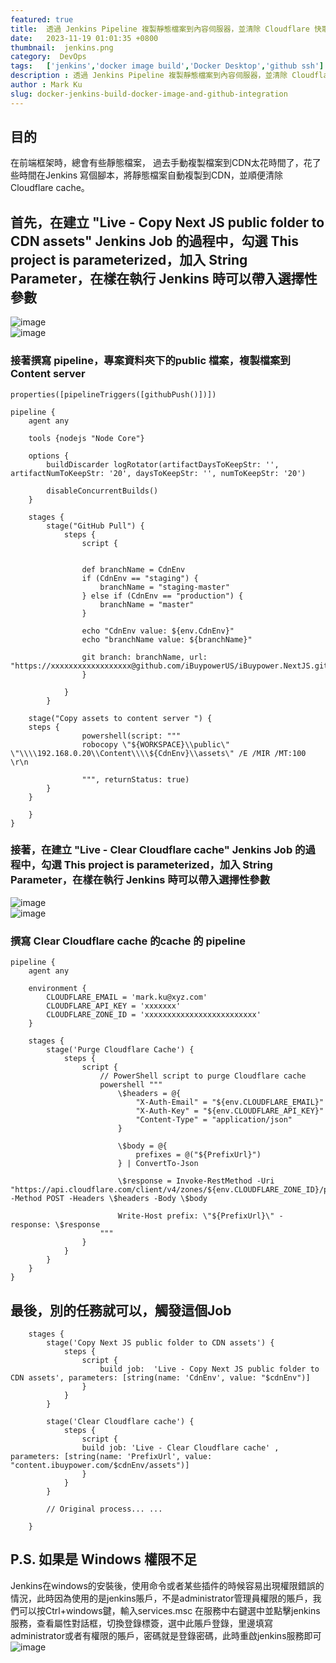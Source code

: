 ---
featured: true
title:  透過 Jenkins Pipeline 複製靜態檔案到內容伺服器，並清除 Cloudflare 快取
date:   2023-11-19 01:01:35 +0800
thumbnail:  jenkins.png
category:  DevOps 
tags:   ['jenkins','docker image build','Docker Desktop','github ssh']
description : 透過 Jenkins Pipeline 複製靜態檔案到內容伺服器，並清除 Cloudflare 快取
author : Mark Ku
slug: docker-jenkins-build-docker-image-and-github-integration
---
## 目的
在前端框架時，總會有些靜態檔案， 過去手動複製檔案到CDN太花時間了，花了些時間在Jenkins 寫個腳本，將靜態檔案自動複製到CDN，並順便清除Cloudflare cache。

## 首先，在建立 "Live - Copy Next JS public folder to CDN assets" Jenkins Job 的過程中，勾選 This project is parameterized，加入 String Parameter，在樣在執行 Jenkins 時可以帶入選擇性參數
![image](1.png)  
![image](2.png)  

### 接著撰寫 pipeline，專案資料夾下的public 檔案，複製檔案到 Content server 
```
properties([pipelineTriggers([githubPush()])])

pipeline {
    agent any
 
    tools {nodejs "Node Core"}
    
    options {
        buildDiscarder logRotator(artifactDaysToKeepStr: '', artifactNumToKeepStr: '20', daysToKeepStr: '', numToKeepStr: '20')
     
        disableConcurrentBuilds()    
    }

    stages {
        stage("GitHub Pull") {
            steps {
                script {
                

                def branchName = CdnEnv
                if (CdnEnv == "staging") {
                    branchName = "staging-master"
                } else if (CdnEnv == "production") {
                    branchName = "master"
                }
				
                echo "CdnEnv value: ${env.CdnEnv}"
                echo "branchName value: ${branchName}"

                git branch: branchName, url: "https://xxxxxxxxxxxxxxxxxx@github.com/iBuypowerUS/iBuypower.NextJS.git"
                }
                
            }
        }

    stage("Copy assets to content server ") {
    steps { 	            
            	powershell(script: """
              	robocopy \"${WORKSPACE}\\public\" \"\\\\192.168.0.20\\Content\\\\${CdnEnv}\\assets\" /E /MIR /MT:100 \r\n
              	 
              	""", returnStatus: true)
        }
    }    
 
    }
}

```
### 接著，在建立 "Live - Clear Cloudflare cache" Jenkins Job 的過程中，勾選 This project is parameterized，加入 String Parameter，在樣在執行 Jenkins 時可以帶入選擇性參數
![image](3.png)  
![image](4.png)  

### 撰寫 Clear Cloudflare cache 的cache 的 pipeline 
```
pipeline {
    agent any 

    environment {
        CLOUDFLARE_EMAIL = 'mark.ku@xyz.com'
        CLOUDFLARE_API_KEY = 'xxxxxxx'
        CLOUDFLARE_ZONE_ID = 'xxxxxxxxxxxxxxxxxxxxxxxxx'
    }

    stages {
        stage('Purge Cloudflare Cache') {
            steps {
                script {
                    // PowerShell script to purge Cloudflare cache
                    powershell """
                        \$headers = @{
                            "X-Auth-Email" = "${env.CLOUDFLARE_EMAIL}"
                            "X-Auth-Key" = "${env.CLOUDFLARE_API_KEY}"
                            "Content-Type" = "application/json"
                        }

                        \$body = @{
                            prefixes = @("${PrefixUrl}")
                        } | ConvertTo-Json

                        \$response = Invoke-RestMethod -Uri "https://api.cloudflare.com/client/v4/zones/${env.CLOUDFLARE_ZONE_ID}/purge_cache" -Method POST -Headers \$headers -Body \$body
                        
                        Write-Host prefix: \"${PrefixUrl}\" - response: \$response
                    """
                }
            }
        }
    }
}

```

## 最後，別的任務就可以，觸發這個Job
```
	stages {
	    stage('Copy Next JS public folder to CDN assets') {
            steps {
                script {
                    build job:  'Live - Copy Next JS public folder to CDN assets', parameters: [string(name: 'CdnEnv', value: "$cdnEnv")]
                }
            }
        }
		
		stage('Clear Cloudflare cache') {
            steps {
                script {
                build job: 'Live - Clear Cloudflare cache' , parameters: [string(name: 'PrefixUrl', value: "content.ibuypower.com/$cdnEnv/assets")]
                }
            }
        }
		
		// Original process... ...
       
	}
```
## P.S. 如果是 Windows 權限不足
Jenkins在windows的安裝後，使用命令或者某些插件的時候容易出現權限錯誤的情況，此時因為使用的是jenkins賬戶，不是administrator管理員權限的賬戶，我們可以按Ctrl+windows鍵，輸入services.msc 在服務中右鍵選中並點擊jenkins服務，查看屬性對話框，切換登錄標簽，選中此賬戶登錄，里邊填寫administrator或者有權限的賬戶，密碼就是登錄密碼，此時重啟jenkins服務即可
![image](5.png)  